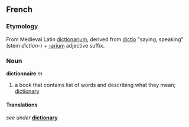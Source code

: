 ==French==
===Etymology===
From Medieval Latin [[dictionarium]], derived from [[dictio]] "saying, speaking" (stem ''diction-'') + [[-arium]] adjective suffix.

===Noun===
'''dictionnaire''' ''m''
#a book that contains list of words and describing what they mean; [[dictionary]]

====Translations====
''see under'' '''[[dictionary]]'''